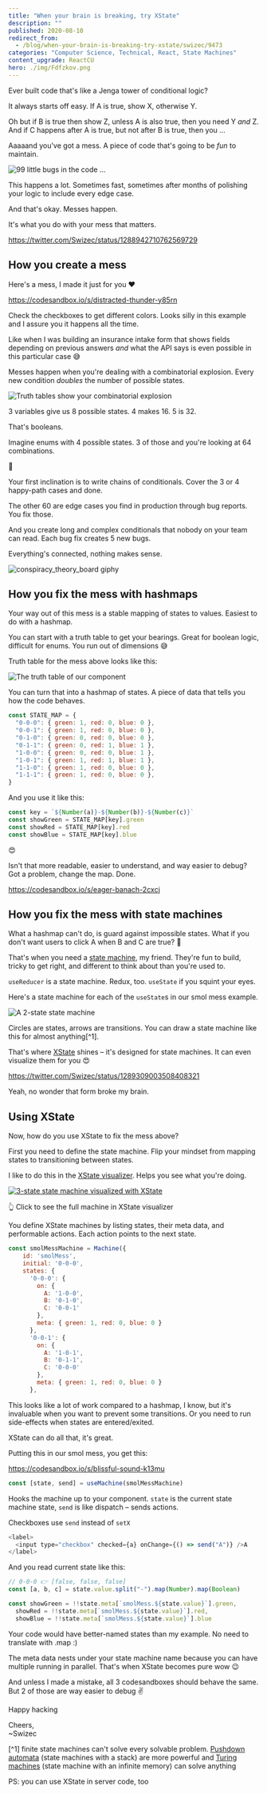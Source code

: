 ```yaml
---
title: "When your brain is breaking, try XState"
description: ""
published: 2020-08-10
redirect_from:
  - /blog/when-your-brain-is-breaking-try-xstate/swizec/9473
categories: "Computer Science, Technical, React, State Machines"
content_upgrade: ReactCU
hero: ./img/Fdfzkov.png
---
```


Ever built code that's like a Jenga tower of conditional logic?

It always starts off easy. If A is true, show X, otherwise Y.

Oh but if B is true then show Z, unless A is also true, then you need Y _and_ Z. And if C happens after A is true, but not after B is true, then you ...

Aaaaand you've got a mess. A piece of code that's going to be _fun_ to maintain.

![99 little bugs in the code ...](./img/Fdfzkov.png)

This happens a lot. Sometimes fast, sometimes after months of polishing your logic to include every edge case.

And that's okay. Messes happen.

It's what you do with your mess that matters.

https://twitter.com/Swizec/status/1288942710762569729

## How you create a mess

Here's a mess, I made it just for you ❤️

https://codesandbox.io/s/distracted-thunder-y85rn

Check the checkboxes to get different colors. Looks silly in this example and I assure you it happens all the time.

Like when I was building an insurance intake form that shows fields depending on previous answers _and_ what the API says is even possible in this particular case 😅

Messes happen when you're dealing with a combinatorial explosion. Every new condition _doubles_ the number of possible states.

![Truth tables show your combinatorial explosion](./img/CMAdR7S.png)

3 variables give us 8 possible states. 4 makes 16. 5 is 32.

That's booleans.

Imagine enums with 4 possible states. 3 of those and you're looking at 64 combinations.

🤯

Your first inclination is to write chains of conditionals. Cover the 3 or 4 happy-path cases and done.

The other 60 are edge cases you find in production through bug reports. You fix those.

And you create long and complex conditionals that nobody on your team can read. Each bug fix creates 5 new bugs.

Everything's connected, nothing makes sense.

![conspiracy_theory_board giphy](./img/media-l0IylOPCNkiqOgMyA-giphy.gif)

## How you fix the mess with hashmaps

Your way out of this mess is a stable mapping of states to values. Easiest to do with a hashmap.

You can start with a truth table to get your bearings. Great for boolean logic, difficult for enums. You run out of dimensions 😅

Truth table for the mess above looks like this:

![The truth table of our component](./img/jkN5tGO.png)

You can turn that into a hashmap of states. A piece of data that tells you how the code behaves.

```javascript
const STATE_MAP = {
  "0-0-0": { green: 1, red: 0, blue: 0 },
  "0-0-1": { green: 1, red: 0, blue: 0 },
  "0-1-0": { green: 0, red: 0, blue: 0 },
  "0-1-1": { green: 0, red: 1, blue: 1 },
  "1-0-0": { green: 0, red: 0, blue: 1 },
  "1-0-1": { green: 1, red: 1, blue: 1 },
  "1-1-0": { green: 1, red: 0, blue: 0 },
  "1-1-1": { green: 1, red: 0, blue: 0 },
}
```

And you use it like this:

```javascript
const key = `${Number(a)}-${Number(b)}-${Number(c)}`
const showGreen = STATE_MAP[key].green
const showRed = STATE_MAP[key].red
const showBlue = STATE_MAP[key].blue
```

😍

Isn't that more readable, easier to understand, and way easier to debug? Got a problem, change the map. Done.

https://codesandbox.io/s/eager-banach-2cxcj

## How you fix the mess with state machines

What a hashmap can't do, is guard against impossible states. What if you don't want users to click A when B and C are true? 🤔

That's when you need a [state machine](https://en.wikipedia.org/wiki/Finite-state_machine), my friend. They're fun to build, tricky to get right, and different to think about than you're used to.

`useReducer` is a state machine. Redux, too. `useState` if you squint your eyes.

Here's a state machine for each of the `useState`s in our smol mess example.

![A 2-state state machine](./img/yCtO4VE.png)

Circles are states, arrows are transitions. You can draw a state machine like this for almost anything\[^1].

That's where [XState](https://xstate.js.org/) shines – it's designed for state machines. It can even visualize them for you 😍

https://twitter.com/Swizec/status/1289309003508408321

Yeah, no wonder that form broke my brain.

## Using XState

Now, how do you use XState to fix the mess above?

First you need to define the state machine. Flip your mindset from mapping states to transitioning between states.

I like to do this in the [XState visualizer](https://xstate.js.org/viz/). Helps you see what you're doing.

[![3-state state machine visualized with XState](./img/cHQdm62.png)](https://xstate.js.org/viz/?gist=7d8dc2133f897c61857d5509fb780658)

👆 Click to see the full machine in XState visualizer

You define XState machines by listing states, their meta data, and performable actions. Each action points to the next state.

```javascript
const smolMessMachine = Machine({
    id: 'smolMess',
    initial: '0-0-0',
    states: {
      '0-0-0': {
        on: {
          A: '1-0-0',
          B: '0-1-0',
          C: '0-0-1'
        },
        meta: { green: 1, red: 0, blue: 0 }
      },
      '0-0-1': {
        on: {
          A: '1-0-1',
          B: '0-1-1',
          C: '0-0-0'
        },
        meta: { green: 1, red: 0, blue: 0 }
      },
```

This looks like a lot of work compared to a hashmap, I know, but it's invaluable when you want to prevent some transitions. Or you need to run side-effects when states are entered/exited.

XState can do all that, it's great.

Putting this in our smol mess, you get this:

https://codesandbox.io/s/blissful-sound-k13mu

```javascript
const [state, send] = useMachine(smolMessMachine)
```

Hooks the machine up to your component. `state` is the current state machine state, `send` is like dispatch – sends actions.

Checkboxes use `send` instead of `setX`

```javascript
<label>
  <input type="checkbox" checked={a} onChange={() => send("A")} />A
</label>
```

And you read current state like this:

```javascript
// 0-0-0 👉 [false, false, false]
const [a, b, c] = state.value.split("-").map(Number).map(Boolean)

const showGreen = !!state.meta[`smolMess.${state.value}`].green,
  showRed = !!state.meta[`smolMess.${state.value}`].red,
  showBlue = !!state.meta[`smolMess.${state.value}`].blue
```

Your code would have better-named states than my example. No need to translate with .map :)

The meta data nests under your state machine name because you can have multiple running in parallel. That's when XState becomes pure wow 😉

And unless I made a mistake, all 3 codesandboxes should behave the same. But 2 of those are way easier to debug ✌️

Happy hacking

Cheers,<br/>
~Swizec

\[^1] finite state machines can't solve every solvable problem. [Pushdown automata](https://en.wikipedia.org/wiki/Pushdown_automaton) (state machines with a stack) are more powerful and [Turing machines](https://en.wikipedia.org/wiki/Turing_machine) (state machine with an infinite memory) can solve anything

PS: you can use XState in server code, too

